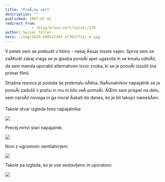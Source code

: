 ```yaml
---
title: 'PraÅ¡na smrt'
description: ""
published: 2007-07-02
redirect_from: 
            - /blog/prana-smrt/swizec/179
author: Swizec Teller
hero: ./img/1028-699522384_af3637f12c_m.jpg
---
```

V petek sem se prebudil v tišino - nekaj Äesar nisem vajen. Sprva sem se zaÄ‡udil zakaj vraga se je glasba ponoÄi spet ugasnila in se kmalu odloÄil, da sem menda uporabil alternativen izvor zvoka, ki se je ponoÄi izsušil (na primer film).

Strašna resnica je postala še prekmalu oÄitna. RaÄunalnikov napajalnik se je ponoÄi zadušil v prahu in mu ni bilo veÄ pomoÄi. ÄŒim sem prispel na delo, sem naroÄil novega in ga moral Äakati do danes, ko je bil takojci namešÄen.

Takole stvar izgleda brez napajalnika:

[![](./img/1028-699522384_af3637f12c_m.jpg)](http://flickr.com/photos/swiz/699522384/)

Precej mrtvi stari napajalnik:

[![](./img/1266-699522646_6769cd4906_m.jpg)](http://flickr.com/photos/swiz/699522646/)

Novi z ogromnim ventilatorjem:

[![](./img/1108-699522606_8ac90a748b_m.jpg)](http://flickr.com/photos/swiz/699522606/)

Takole pa izgleda, ko je vse sestavljeno in uporabno:

[![](./img/1436-699522720_a03289f03c_m.jpg)](http://flickr.com/photos/swiz/699522720/)